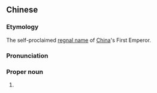 ==Chinese==
{{zh-forms|type=12|first}}
{{wikipedia|Shi Huangdi}}
{{wikipedia|秦始皇|lang=zh}}

===Etymology===
The self-proclaimed [[regnal name]] of [[China]]'s First Emperor.

===Pronunciation===
{{zh-pron
|m=Shǐhuángdì
|c=ci2 wong4 dai3
|cat=pn
}}

===Proper noun===
{{zh-proper noun}}

# {{lb|zh|historical}} {{zh-alt-name|秦始皇|[[Shi Huangdi]], the first emperor of [[China]]}}